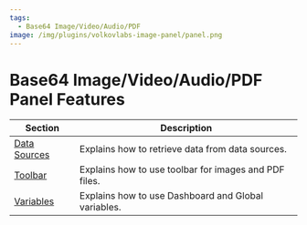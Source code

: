 ```yaml
---
tags:
  - Base64 Image/Video/Audio/PDF
image: /img/plugins/volkovlabs-image-panel/panel.png
---
```


# Base64 Image/Video/Audio/PDF Panel Features

| Section                        | Description                                           |
| ------------------------------ | ----------------------------------------------------- |
| [Data Sources](../datasources) | Explains how to retrieve data from data sources.      |
| [Toolbar](../toolbar)          | Explains how to use toolbar for images and PDF files. |
| [Variables](../variables)      | Explains how to use Dashboard and Global variables.   |
